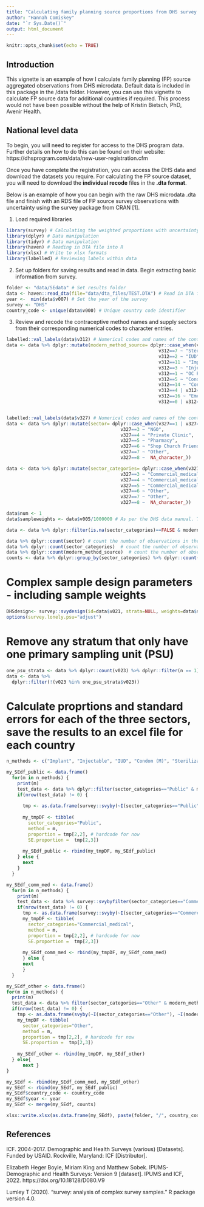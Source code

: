 ```yaml
---
title: "Calculating family planning source proportions from DHS survey microdata"
author: "Hannah Comiskey"
date: "`r Sys.Date()`"
output: html_document
---
```


```r
knitr::opts_chunk$set(echo = TRUE)
```

## Introduction

This vignette is an example of how I calculate family planning (FP) source aggregated observations from DHS microdata. Default data is included in this package in the /data folder. However, you can use this vignette to calculate FP source data for additional countries if required. This process would not have been possible without the help of Kristin Bietsch, PhD, Avenir Health. 

## National level data

To begin, you will need to register for access to the DHS program data. Further details on how to do this can be found on their website: https://dhsprogram.com/data/new-user-registration.cfm

Once you have complete the registration, you can access the DHS data and download the datasets you require. For calculating the FP source dataset, you will need to download the **individual recode** files in the **.dta format**. 

Below is an example of how you can begin with the raw DHS microdata .dta file and finish with an RDS file of FP source survey observations with uncertainty using the survey package from CRAN [1]. 

1. Load required libraries 
```r
library(survey) # Calculating the weighted proportions with uncertainty
library(dplyr) # Data manipulation
library(tidyr) # Data manipulation
library(haven) # Reading in DTA file into R 
library(xlsx) # Write to xlsx formats
library(labelled) # Reviewing labels within data
```


2. Set up folders for saving results and read in data. Begin extracting basic information from survey.
```r
folder <- "data/SEdata" # Set results folder
data <- haven::read_dta(file="data/dta_files/TEST.DTA") # Read in DTA file downloaded from DHS program data
year <-  min(data$v007) # Set the year of the survey
survey <- "DHS"
country_code <- unique(data$v000) # Unique country code identifier
```

3. Review and recode the contraceptive method names and supply sectors from their corresponding numerical codes to character entries.

```r
labelled::val_labels(data$v312) # Numerical codes and names of the contraceptive method used
data <- data %>% dplyr::mutate(modern_method_source= dplyr::case_when(v312==6 ~ "Sterilization (F)",
                                                        v312==7 ~ "Sterilization (M)",
                                                        v312==2 ~ "IUD",
                                                        v312==11 ~ "Implant",
                                                        v312==3 ~ "Injectable",
                                                        v312==1 ~ "OC Pills",
                                                        v312==5 ~ "Condom (M)",
                                                        v312==14 ~ "Condom (F)",
                                                        v312==4 | v312==15 | v312== 17 | v312== 18 | v312== 19 | v312== 20 ~ "Other Modern Methods",
                                                        v312==16 ~ "Emergency contraception",
                                                        v312==0 | v312==8 | v312==9 | v312==10 | v312==12 ~ "None"))


labelled::val_labels(data$v327) # Numerical codes and names of the contraceptive method supplier used
data <- data %>% dplyr::mutate(sector= dplyr::case_when(v327==1 | v327==2 ~ "Public",
                                          v327==3 ~ "NGO",
                                          v327==4 ~ "Private Clinic",
                                          v327==5 ~ "Pharmacy",
                                          v327==6 ~ "Shop Church Friend",
                                          v327==7 ~ "Other",
                                          v327==8 ~  NA_character_))

data <- data %>% dplyr::mutate(sector_categories= dplyr::case_when(v327==1 | v327==2 ~ "Public", # Further aggregate the sources into Public, private commercial medical and private other sectors
                                          v327==3 ~ "Commercial_medical",
                                          v327==4 ~ "Commercial_medical",
                                          v327==5 ~ "Commercial_medical",
                                          v327==6 ~ "Other",
                                          v327==7 ~ "Other",
                                          v327==8 ~  NA_character_))
```

```r
data$num <- 1
data$sampleweights <- data$v005/1000000 # As per the DHS data manual. This is the sample weights for each observation.

data <- data %>% dplyr::filter(is.na(sector_categories)==FALSE & modern_method_source %in% c("Implant", "Injectable", "OC Pills", "Sterilization (F)", "Sterilization (M)", "Condom (M)", "Condom (F)", "IUD","Other Modern Methods", "Emergency contraception"))

data %>% dplyr::count(sector) # count the number of observations in the sub-sectors
data %>% dplyr::count(sector_categories)  # count the number of observations in the sectors (public, commercial medical and other)
data %>% dplyr::count(modern_method_source)  # count the number of observations for each of the methods
counts <- data %>% dplyr::group_by(sector_categories) %>% dplyr::count(modern_method_source) %>% dplyr::rename(method = modern_method_source)

```

# Complex sample design parameters - including sample weights

```r
DHSdesign<- survey::svydesign(id=data$v021, strata=NULL, weights=data$sampleweights, data=data, nest=TRUE) # reflect the sample weights when calculating the observations. Some regions are densely populated and sampled, therefore these observations are down-weighted to allow for sparser regions.
options(survey.lonely.psu="adjust")
```


# Remove any stratum that only have one primary sampling unit (PSU)

```r
one_psu_strata <- data %>% dplyr::count(v023) %>% dplyr::filter(n == 1)
data <- data %>%
  dplyr::filter(!(v023 %in% one_psu_strata$v023))
```


# Calculate proprtions and standard errors for each of the three sectors, save the results to an excel file for each country

```r

n_methods <- c("Implant", "Injectable", "IUD", "Condom (M)", "Sterilization (F)", "OC Pills", "Emergency contraception", "Other Modern Methods")

my_SEdf_public <- data.frame()
  for(m in n_methods) {
    print(m)
    test_data <- data %>% dplyr::filter(sector_categories=="Public" & modern_method_source==m)
    if(nrow(test_data) != 0) {
      
      tmp <- as.data.frame(survey::svyby(~I(sector_categories=="Public"), ~I(modern_method_source==m), design=DHSdesign, svyciprop))
      
      my_tmpDF <- tibble(
        sector_categories="Public",
        method = m,
        proportion = tmp[2,2], # hardcode for now
        SE.proportion =  tmp[2,3]) 
      
      my_SEdf_public <- rbind(my_tmpDF, my_SEdf_public) 
    } else {
      next
    }
  }

my_SEdf_comm_med <- data.frame()
  for(m in n_methods) {
    print(m)
    test_data <- data %>% survey::svybyfilter(sector_categories=="Commercial_medical" & modern_method_source==m)
    if(nrow(test_data) != 0) { 
      tmp <- as.data.frame(survey::svyby(~I(sector_categories=="Commercial_medical"), ~I(modern_method_source==m), design=DHSdesign, svyciprop))
      my_tmpDF <- tibble(
        sector_categories="Commercial_medical",
        method = m,
        proportion = tmp[2,2], # hardcode for now
        SE.proportion =  tmp[2,3])
      
      my_SEdf_comm_med <- rbind(my_tmpDF, my_SEdf_comm_med)
      } else { 
      next
      }
  }

my_SEdf_other <- data.frame()
for(m in n_methods) {
  print(m)
  test_data <- data %>% filter(sector_categories=="Other" & modern_method_source==m)
  if(nrow(test_data) != 0) { 
    tmp <- as.data.frame(svyby(~I(sector_categories=="Other"), ~I(modern_method_source==m), design=DHSdesign, svyciprop))
    my_tmpDF <- tibble(
      sector_categories="Other",
      method = m,
      proportion = tmp[2,2], # hardcode for now
      SE.proportion =  tmp[2,3]) 
    
    my_SEdf_other <- rbind(my_tmpDF, my_SEdf_other)
  } else{ 
      next }
}

my_SEdf <- rbind(my_SEdf_comm_med, my_SEdf_other)
my_SEdf <- rbind(my_SEdf, my_SEdf_public) 
my_SEdf$country_code <- country_code
my_SEdf$year <- year
my_SEdf <- merge(my_SEdf, counts)

xlsx::write.xlsx(as.data.frame(my_SEdf), paste(folder, "/", country_code,"_", year, "_SEdf.xlsx" , sep=""))

```

## References
ICF. 2004-2017. Demographic and Health Surveys (various) [Datasets]. Funded by USAID. Rockville, Maryland: ICF [Distributor].

Elizabeth Heger Boyle, Miriam King and Matthew Sobek. IPUMS-Demographic and Health Surveys: Version 9 [dataset]. IPUMS and ICF, 2022. https://doi.org/10.18128/D080.V9

Lumley T (2020). “survey: analysis of complex survey samples.” R package version 4.0. 

